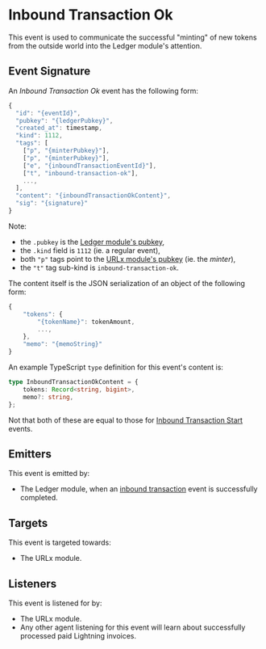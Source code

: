 # Inbound Transaction Ok

This event is used to communicate the successful "minting" of new tokens from the outside world into the Ledger module's attention.

## Event Signature

An _Inbound Transaction Ok_ event has the following form:

```javascript
{
  "id": "{eventId}",
  "pubkey": "{ledgerPubkey}",
  "created_at": timestamp,
  "kind": 1112,
  "tags": [
    ["p", "{minterPubkey}"],
    ["p", "{minterPubkey}"],
    ["e", "{inboundTransactionEventId}"],
    ["t", "inbound-transaction-ok"],
    ...,
  ],
  "content": "{inboundTransactionOkContent}",
  "sig": "{signature}"
}
```

Note:

- the `.pubkey` is the [Ledger module's pubkey](../nostr#federation-public-keys),
- the `.kind` field is `1112` (ie. a regular event),
- both `"p"` tags point to the [URLx module's pubkey](../nostr#federation-public-keys) (ie. the _minter_),
- the `"t"` tag sub-kind is `inbound-transaction-ok`.

The content itself is the JSON serialization of an object of the following form:

```javascript
{
    "tokens": {
        "{tokenName}": tokenAmount,
        ...,
    },
    "memo": "{memoString}"
}
```

An example TypeScript `type` definition for this event's content is:

```typescript
type InboundTransactionOkContent = {
    tokens: Record<string, bigint>,
    memo?: string,
};
```

Not that both of these are equal to those for [Inbound Transaction Start](./inbound-transaction-start) events.

## Emitters

This event is emitted by:

- The Ledger module, when an [inbound transaction](./inbound-transaction-start) event is successfully completed.

## Targets

This event is targeted towards:

- The URLx module.

## Listeners

This event is listened for by:

- The URLx module.
- Any other agent listening for this event will learn about successfully processed paid Lightning invoices.
